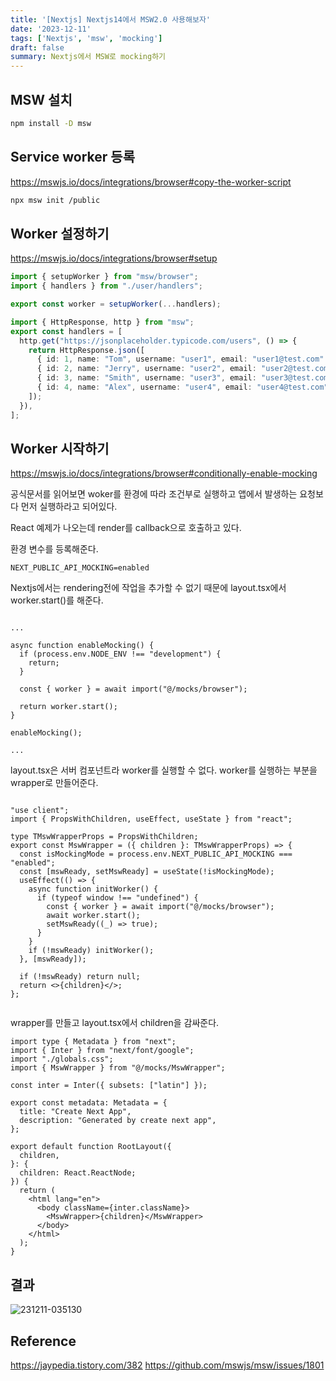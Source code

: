 ```yaml
---
title: '[Nextjs] Nextjs14에서 MSW2.0 사용해보자'
date: '2023-12-11'
tags: ['Nextjs', 'msw', 'mocking']
draft: false
summary: Nextjs에서 MSW로 mocking하기
---
```


## MSW 설치

```bash
npm install -D msw
```

## Service worker 등록

https://mswjs.io/docs/integrations/browser#copy-the-worker-script

```bash
npx msw init /public
```

## Worker 설정하기

https://mswjs.io/docs/integrations/browser#setup

```typescript:/src/mocks/browser.ts
import { setupWorker } from "msw/browser";
import { handlers } from "./user/handlers";

export const worker = setupWorker(...handlers);

```

```typescript:/src/mocks/user/handlers.ts
import { HttpResponse, http } from "msw";
export const handlers = [
  http.get("https://jsonplaceholder.typicode.com/users", () => {
    return HttpResponse.json([
      { id: 1, name: "Tom", username: "user1", email: "user1@test.com" },
      { id: 2, name: "Jerry", username: "user2", email: "user2@test.com" },
      { id: 3, name: "Smith", username: "user3", email: "user3@test.com" },
      { id: 4, name: "Alex", username: "user4", email: "user4@test.com" },
    ]);
  }),
];
```

## Worker 시작하기

https://mswjs.io/docs/integrations/browser#conditionally-enable-mocking

공식문서를 읽어보면 woker를 환경에 따라 조건부로 실행하고 앱에서 발생하는 요청보다 먼저 실행하라고 되어있다.

React 예제가 나오는데 render를 callback으로 호출하고 있다.

환경 변수를 등록해준다.

```plain:.env.local
NEXT_PUBLIC_API_MOCKING=enabled
```

Nextjs에서는 rendering전에 작업을 추가할 수 없기 때문에 layout.tsx에서 worker.start()를 해준다.

```typescript:/src/app/layout.tsx

...

async function enableMocking() {
  if (process.env.NODE_ENV !== "development") {
    return;
  }

  const { worker } = await import("@/mocks/browser");

  return worker.start();
}

enableMocking();

...

```

layout.tsx은 서버 컴포넌트라 worker를 실행할 수 없다.
worker를 실행하는 부분을 wrapper로 만들어준다.

```typescript:/src/mocks/MswInitializer.tsx

"use client";
import { PropsWithChildren, useEffect, useState } from "react";

type TMswWrapperProps = PropsWithChildren;
export const MswWrapper = ({ children }: TMswWrapperProps) => {
  const isMockingMode = process.env.NEXT_PUBLIC_API_MOCKING === "enabled";
  const [mswReady, setMswReady] = useState(!isMockingMode);
  useEffect(() => {
    async function initWorker() {
      if (typeof window !== "undefined") {
        const { worker } = await import("@/mocks/browser");
        await worker.start();
        setMswReady((_) => true);
      }
    }
    if (!mswReady) initWorker();
  }, [mswReady]);

  if (!mswReady) return null;
  return <>{children}</>;
};


```

wrapper를 만들고 layout.tsx에서 children을 감싸준다.

```typescript:/src/app/page.tsx
import type { Metadata } from "next";
import { Inter } from "next/font/google";
import "./globals.css";
import { MswWrapper } from "@/mocks/MswWrapper";

const inter = Inter({ subsets: ["latin"] });

export const metadata: Metadata = {
  title: "Create Next App",
  description: "Generated by create next app",
};

export default function RootLayout({
  children,
}: {
  children: React.ReactNode;
}) {
  return (
    <html lang="en">
      <body className={inter.className}>
        <MswWrapper>{children}</MswWrapper>
      </body>
    </html>
  );
}
```

## 결과

![231211-035130](/static/images/msw-nextjs-setting/231211-035130.png)

## Reference

https://jaypedia.tistory.com/382
https://github.com/mswjs/msw/issues/1801
